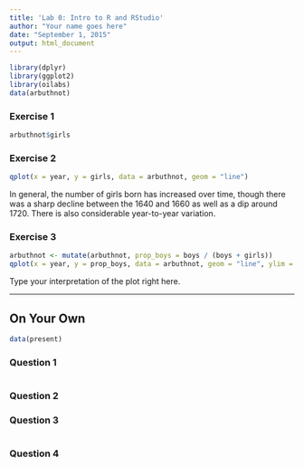 ```yaml
---
title: 'Lab 0: Intro to R and RStudio'
author: "Your name goes here"
date: "September 1, 2015"
output: html_document
---
```


```r
library(dplyr)
library(ggplot2)
library(oilabs)
data(arbuthnot)
```

### Exercise 1

```r
arbuthnot$girls
```


### Exercise 2

```r
qplot(x = year, y = girls, data = arbuthnot, geom = "line")
```

In general, the number of girls born has increased over time, though there was a
sharp decline between the 1640 and 1660 as well as a dip around 1720. There is 
also considerable year-to-year variation.


### Exercise 3

```r
arbuthnot <- mutate(arbuthnot, prop_boys = boys / (boys + girls))
qplot(x = year, y = prop_boys, data = arbuthnot, geom = "line", ylim = c(0,1))
```

Type your interpretation of the plot right here.


* * *

## On Your Own

```r
data(present)
```

### Question 1

```r

```


### Question 2


### Question 3

```r

```


### Question 4

```r

```


